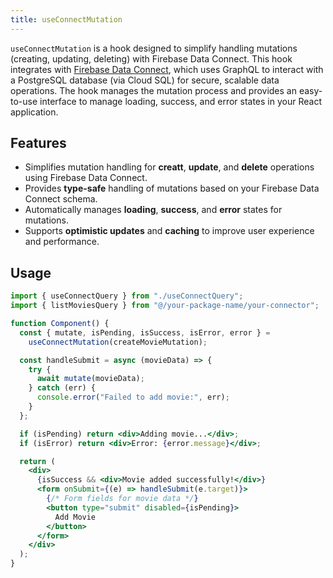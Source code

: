 ```yaml
---
title: useConnectMutation
---
```


`useConnectMutation` is a hook designed to simplify handling mutations (creating, updating, deleting) with Firebase Data Connect.
This hook integrates with [Firebase Data Connect](https://firebase.google.com/docs/data-connect), which uses GraphQL to interact with a PostgreSQL database (via Cloud SQL) for secure, scalable data operations.
The hook manages the mutation process and provides an easy-to-use interface to manage loading, success, and error states in your React application.

## Features

- Simplifies mutation handling for <b>creatt</b>, <b>update</b>, and <b>delete</b> operations using Firebase Data Connect.
- Provides <b>type-safe</b> handling of mutations based on your Firebase Data Connect schema.
- Automatically manages <b>loading</b>, <b>success</b>, and <b>error</b> states for mutations.
- Supports <b>optimistic updates</b> and <b>caching</b> to improve user experience and performance.

## Usage

```jsx
import { useConnectQuery } from "./useConnectQuery";
import { listMoviesQuery } from "@/your-package-name/your-connector";

function Component() {
  const { mutate, isPending, isSuccess, isError, error } =
    useConnectMutation(createMovieMutation);

  const handleSubmit = async (movieData) => {
    try {
      await mutate(movieData);
    } catch (err) {
      console.error("Failed to add movie:", err);
    }
  };

  if (isPending) return <div>Adding movie...</div>;
  if (isError) return <div>Error: {error.message}</div>;

  return (
    <div>
      {isSuccess && <div>Movie added successfully!</div>}
      <form onSubmit={(e) => handleSubmit(e.target)}>
        {/* Form fields for movie data */}
        <button type="submit" disabled={isPending}>
          Add Movie
        </button>
      </form>
    </div>
  );
}
```
